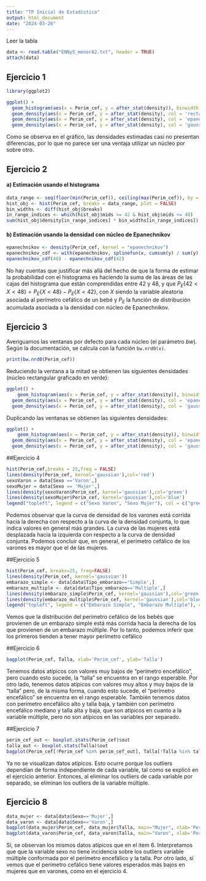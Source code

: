 ```yaml
---
title: "TP Inicial de Estadística"
output: html_document
date: "2024-03-26"
---
```


Leer la tabla

```r
data <- read.table("ENNyS_menorA2.txt", header = TRUE)
attach(data)
```

## Ejercicio 1

```r
library(ggplot2)

ggplot() +
  geom_histogram(aes(x = Perim_cef, y = after_stat(density)), binwidth = 1) +
  geom_density(aes(x = Perim_cef, y = after_stat(density), col = 'rectangular'), kernel = "rectangular") +
  geom_density(aes(x = Perim_cef, y = after_stat(density), col = 'epanechnikov'), kernel = "epanechnikov") +
  geom_density(aes(x = Perim_cef, y = after_stat(density), col = 'gaussian'), kernel = "gaussian")
```

Como se observa en el gráfico, las densidades estimadas casi no presentan diferencias, por lo que no parece ser una ventaja utilizar un núcleo por sobre otro.

## Ejercicio 2

#### a) Estimación usando el histograma

```r
data_range <- seq(floor(min(Perim_cef)), ceiling(max(Perim_cef)), by = 1)
hist_obj <- hist(Perim_cef, breaks = data_range, plot = FALSE)
bin_widths <- diff(hist_obj$breaks)
in_range_indices <- which(hist_obj$mids >= 42 & hist_obj$mids <= 48)
sum(hist_obj$density[in_range_indices] * bin_widths[in_range_indices])
```

#### b) Estimación usando la densidad con núcleo de Epanechnikov

```r
epanechnikov <- density(Perim_cef, kernel = "epanechnikov")
epanechnikov_cdf <- with(epanechnikov, splinefun(x, cumsum(y) / sum(y), method="monoH.FC"))
epanechnikov_cdf(48) - epanechnikov_cdf(42)
```

No hay cuentas que justificar más allá del hecho de que la forma de estimar la probabilidad con el histograma es haciendo la suma de las áreas de las cajas del histograma que están comprendidas entre 42 y 48, y que $P_E\{42 < X < 48\} = P_E\{X < 48\} - P_E\{X < 42\}$, con $X$ siendo la variable aleatoria asociada al perímetro cefálico de un bebé y $P_E$ la función de distribución acumulada asociada a la densidad con núcleo de Epanechnikov.

## Ejercicio 3

Averiguamos las ventanas por defecto para cada núcleo (el parámetro $bw$). Según la documentación, se calcula con la función $\texttt{bw.nrd0(x)}$.

```r
print(bw.nrd0(Perim_cef))
```

Reduciendo la ventana a la mitad se obtienen las siguientes densidades (núcleo rectangular graficado en verde):

```r
ggplot() +
    geom_histogram(aes(x = Perim_cef, y = after_stat(density)), binwidth = 1) + geom_density(aes(x = Perim_cef, y = after_stat(density)), col = "green", kernel = "rectangular", adjust = 0.5) + 
  geom_density(aes(x = Perim_cef, y = after_stat(density), col = 'epanechnikov'), kernel = "epanechnikov", adjust = 0.5) +
  geom_density(aes(x = Perim_cef, y = after_stat(density), col = 'gaussian'), kernel = "gaussian", adjust = 0.5)
```

Duplicando las ventanas se obtienen las siguientes densidades:

```r
ggplot() +
    geom_histogram(aes(x = Perim_cef, y = after_stat(density)), binwidth = 1) + geom_density(aes(x = Perim_cef, y = after_stat(density)), col = 'green', kernel = "rectangular", adjust = 2) + 
  geom_density(aes(x = Perim_cef, y = after_stat(density), col = 'epanechnikov'), kernel = "epanechnikov", adjust = 2) +
  geom_density(aes(x = Perim_cef, y = after_stat(density), col = 'gaussian'), kernel = "gaussian", adjust = 2)
```

##Ejercicio 4 

```r
hist(Perim_cef,breaks = 25,freq = FALSE)
lines(density(Perim_cef, kernel='gaussian'),col='red')
sexoVaron = data[Sexo =='Varon',]
sexoMujer = data[Sexo == 'Mujer',]
lines(density(sexoVaron$Perim_cef, kernel='gaussian'),col='green')
lines(density(sexoMujer$Perim_cef, kernel='gaussian'),col='blue')
legend("topleft", legend = c("Sexo Varon", "Sexo Mujer"), col = c("green", "blue"), lty = 1, lwd = 2)
```
Podemos observar que la curva de densidad de los varones está corrida hacia la derecha con respecto a la curva de la densidad conjunta, lo que indica valores en general más grandes. La curva de las mujeres está desplazada hacia la izquierda con respecto a la curva de densidad conjunta. Podemos concluir que, en general, el perímetro cefálico de los varones es mayor que el de las mujeres.


##Ejercicio 5
```r
hist(Perim_cef, breaks=25, freq=FALSE)
lines(density(Perim_cef, kernel='gaussian'))
embarazo_simple <- data[data$Tipo_embarazo=='Simple',]
embarazo_multiple <- data[data$Tipo_embarazo=='Multiple',]
lines(density(embarazo_simple$Perim_cef, kernel='gaussian'),col='green')
lines(density(embarazo_multiple$Perim_cef, kernel='gaussian'),col='blue')
legend("topleft", legend = c("Embarazo Simple", "Embarazo Multiple"), col = c("green", "blue"), lty = 1, lwd = 2)
```

Vemos que la distribución del perímetro cefálico de los bebés que provienen de un embarazo simple está más corrida hacia la derecha de los que provienen de un embarazo múltiple. Por lo tanto, podemos inferir que los primeros tienden a tener mayor perímetro cefálico 

##Ejercicio 6
```r
bagplot(Perim_cef, Talla, xlab='Perim_cef', ylab='Talla')
```
Tenemos datos atípicos con valores muy bajos de "perímetro encefálico", pero cuando esto sucede, la "talla" se encuentra en el rango esperable. Por otro lado, tenemos datos atípicos con valores muy altos y muy bajos de la "talla" pero, de la misma forma, cuando esto sucede, el "perímetro encefálico" se encuentra en el rango esperable. También tenemos datos con perímetro encefálico alto y talla baja, y también con perímetro encefálico mediano y talla alta y baja, que son atípicos en cuanto a la variable múltiple, pero no son atípicos en las variables por separado.

##Ejercicio 7
```r
perim_cef_out <- boxplot.stats(Perim_cef)$out
talla_out <- boxplot.stats(Talla)$out
bagplot(Perim_cef[!Perim_cef %in% perim_cef_out], Talla[!Talla %in% talla_out], xlab='Perim_cef', ylab='Talla')
```
Ya no se visualizan datos atípicos. Esto ocurre porque los outliers dependían de forma independiente de cada variable, tal como se explicó en el ejercicio anterior. Entonces, al eliminar los outliers de cada variable por separado, se eliminan los outliers de la variable múltiple.

## Ejercicio 8
```r
data_mujer <- data[data$Sexo=='Mujer',]
data_varon <- data[data$Sexo=='Varon',]
bagplot(data_mujer$Perim_cef, data_mujer$Talla, main="Mujer", xlab='Perim_cef', ylab='Talla')
bagplot(data_varon$Perim_cef, data_varon$Talla, main="Varon", xlab='Perim_cef', ylab='Talla')
```
Sí, se observan los mismos datos atípicos que en el item 6. Interpretamos que que la variable sexo no tiene incidencia sobre los outliers variable múltiple conformada por el perímetro encefálico y la talla. Por otro lado, sí vemos que el perímetro cefálico tiene valores esperados más bajos en mujeres que en varones, como en el ejercicio 4. 
